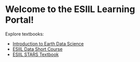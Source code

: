 # Welcome to the ESIIL Learning Portal!

Explore textbooks:

  - [Introduction to Earth Data Science]()
  - [ESIIL Data Short Course](shortcourse/index.html)
  - [ESIIL STARS Textbook](stars/index.html)